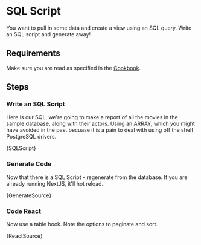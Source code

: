 
# SQL Script

You want to pull in some data and create a view using an SQL query. Write an 
SQL script and generate away!


## Requirements

Make sure you are read as specified in the [Cookbook](./).

## Steps

### Write an SQL Script

Here is our SQL, we're going to make a report of all the movies in the sample
database, along with their actors. Using an ARRAY, which you might have avoided
in the past becuase it is a pain to deal with using off the shelf PostgreSQL drivers.

<CodeBlock language="sql" title="./sql/movie_listing.sql">
  {SQLScript}
</CodeBlock>

### Generate Code

Now that there is a SQL Script - regenerate from the database. If you are already
running NextJS, it'll hot reload.

<CodeBlock language="shell" >
  {GenerateSource}
</CodeBlock>

### Code React

Now use a table hook. Note the options to paginate and sort.

<CodeBlock language="tsx" title="src/app/script/page.tsx" >
  {ReactSource}
</CodeBlock>